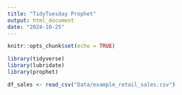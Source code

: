```yaml
---
title: "TidyTuesday Prophet"
output: html_document
date: "2024-10-25"
---
```


```r
knitr::opts_chunk$set(echo = TRUE)
```

```r
library(tidyverse)
library(lubridate)
library(prophet)
```


```r
df_sales <- read_csv("Data/example_retail_sales.csv")


```















